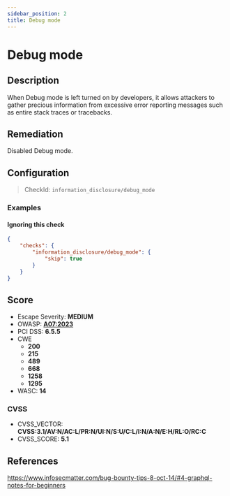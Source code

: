 ```yaml
---
sidebar_position: 2
title: Debug mode
---
```


# Debug mode

## Description

When Debug mode is left turned on by developers, it allows attackers to gather precious information from excessive error reporting messages such as entire stack traces or tracebacks.

## Remediation

Disabled Debug mode.


## Configuration

> CheckId: `information_disclosure/debug_mode`


### Examples


#### Ignoring this check

```json
{
    "checks": {
        "information_disclosure/debug_mode": {
            "skip": true
        }
    }
}
```




## Score

- Escape Severity: **<span className="medium-severity">MEDIUM</span>**
- OWASP: **[A07:2023](https://github.com/OWASP/API-Security/blob/master/editions/2023/en/0xa7-security-misconfiguration.md)**
- PCI DSS: **6.5.5**
- CWE
  - **200**
  - **215**
  - **489**
  - **668**
  - **1258**
  - **1295**
- WASC: **14**



### CVSS

- CVSS_VECTOR: **CVSS:3.1/AV:N/AC:L/PR:N/UI:N/S:U/C:L/I:N/A:N/E:H/RL:O/RC:C**
- CVSS_SCORE: **5.1**

## References

https://www.infosecmatter.com/bug-bounty-tips-8-oct-14/#4-graphql-notes-for-beginners
